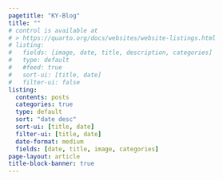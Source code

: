 ```yaml
---
pagetitle: "KY-Blog"
title: ""
# control is available at
# > https://quarto.org/docs/websites/website-listings.html
# listing:
#   fields: [image, date, title, description, categories]
#   type: default
#   #feed: true
#   sort-ui: [title, date]
#   filter-ui: false
listing:
  contents: posts
  categories: true
  type: default
  sort: "date desc"
  sort-ui: [title, date]
  filter-ui: [title, date]
  date-format: medium
  fields: [date, title, image, categories]
page-layout: article
title-block-banner: true
---
```


<!-- ::: column-page -->
<!-- ::: -->